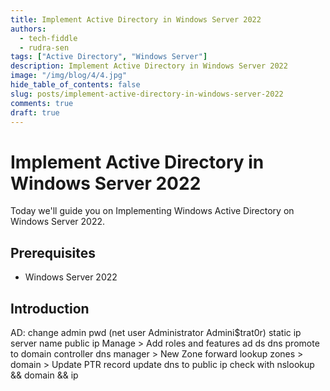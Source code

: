 ```yaml
---
title: Implement Active Directory in Windows Server 2022
authors:
  - tech-fiddle
  - rudra-sen
tags: ["Active Directory", "Windows Server"]
description: Implement Active Directory in Windows Server 2022
image: "/img/blog/4/4.jpg"
hide_table_of_contents: false
slug: posts/implement-active-directory-in-windows-server-2022
comments: true
draft: true
---
```


# Implement Active Directory in Windows Server 2022

Today we'll guide you on Implementing Windows Active Directory on Windows Server 2022.

<!-- truncate -->

## Prerequisites

- Windows Server 2022

## Introduction

AD:
change admin pwd (net user Administrator Admini$trat0r)
static ip
server name
public ip
Manage > Add roles and features
ad ds
dns
promote to domain controller
dns manager > New Zone
forward lookup zones > domain > Update PTR record
update dns to public ip
check with nslookup && domain && ip

